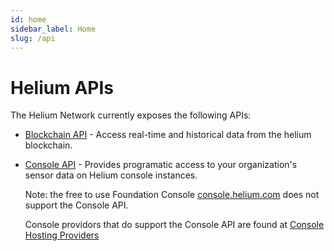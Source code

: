 ```yaml
---
id: home
sidebar_label: Home
slug: /api
---
```


# Helium APIs

The Helium Network currently exposes the following APIs:

- [Blockchain API](/api/blockchain/introduction) - Access real-time and historical data from the
  helium blockchain.
- [Console API](/api/console) - Provides programatic access to your organization's sensor data on
  Helium console instances.

  Note: the free to use Foundation Console [console.helium.com](https://console.helium.com) does not
  support the Console API.

  Console providors that do support the Console API are found at
  [Console Hosting Providers](https://docs.helium.com/use-the-network/console/hosting-providers)
